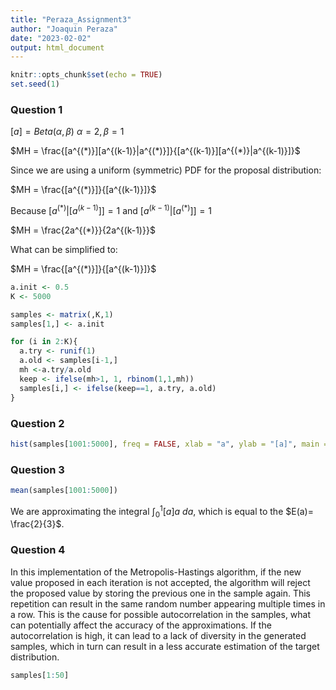 ```yaml
---
title: "Peraza_Assignment3"
author: "Joaquin Peraza"
date: "2023-02-02"
output: html_document
---
```


```r
knitr::opts_chunk$set(echo = TRUE)
set.seed(1)

```

### Question 1

$[a] = Beta(\alpha, \beta)$
$\alpha =2, \beta=1$

$MH = \frac{[a^{(*)}][a^{(k-1)}|a^{(*)}]}{[a^{(k-1)}][a^{(*)}|a^{(k-1)}]}$

Since we are using a uniform (symmetric) PDF for the proposal distribution:

$MH = \frac{[a^{(*)}]}{[a^{(k-1)}]}$

Because $[a^{(*)}|[a^{(k-1)}]]=1$ and $[a^{(k-1)}|[a^{(*)}]]=1$

$MH = \frac{2a^{(*)}}{2a^{(k-1)}}$

What can be simplified to:

$MH = \frac{[a^{(*)}]}{[a^{(k-1)}]}$

``` r
a.init <- 0.5
K <- 5000

samples <- matrix(,K,1)
samples[1,] <- a.init

for (i in 2:K){
  a.try <- runif(1)
  a.old <- samples[i-1,]
  mh <-a.try/a.old
  keep <- ifelse(mh>1, 1, rbinom(1,1,mh)) 
  samples[i,] <- ifelse(keep==1, a.try, a.old)
}
```

### Question 2

``` r
hist(samples[1001:5000], freq = FALSE, xlab = "a", ylab = "[a]", main = "Histogram of last 4000 draws")
```

### Question 3



``` r
mean(samples[1001:5000])
```

We are approximating the integral $\int_0^1 [a]a ~da$, which is equal to the $E(a)= \frac{2}{3}$.

### Question 4

In this implementation of the Metropolis-Hastings algorithm, if the new value proposed in each iteration is not accepted, the algorithm will reject the proposed value by storing the previous one in the sample again. This repetition can result in the same random number appearing multiple times in a row. This is the cause for possible autocorrelation in the samples, what can potentially affect the accuracy of the approximations. If the autocorrelation is high, it can lead to a lack of diversity in the generated samples, which in turn can result in a less accurate estimation of the target distribution. 

``` r
samples[1:50]
```

